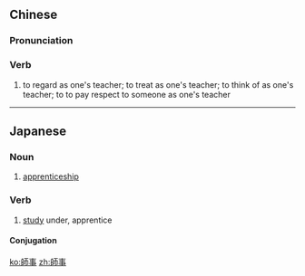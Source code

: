 {{also|师事}}
==Chinese==
{{zh-forms|s=师事}}

===Pronunciation===
{{zh-pron
|m=shīshì
|mn=su-sū
|cat=v
}}

===Verb===
{{zh-verb}}

# {{lb|zh|literary}} to regard as one's teacher; to treat as one's teacher; to think of as one's teacher; to to pay respect to someone as one's teacher

----

==Japanese==
{{ja-kanjitab|し|じ|yomi=on}}

===Noun===
{{ja-noun|しじ}}

# [[apprenticeship]]

===Verb===
{{ja-verb-suru|しじ}}

# [[study]] under, apprentice

====Conjugation====
{{ja-suru|しじ}}

[[ko:師事]]
[[zh:師事]]